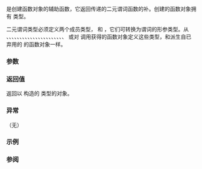 {{cpp/title|not2}}
{{cpp/utility/functional/navbar}}
{{dcl begin}}
{{dcl header|functional}}
{{dcl rev begin}}
{{dcl|until=c++14| 
template&lt; class Predicate &gt;
std::binary_negate&lt;Predicate&gt; not2( const Predicate&amp; pred );
}}
{{dcl|since=c++14|deprecated=c++17|removed=c++20|
template&lt; class Predicate &gt;
constexpr std::binary_negate&lt;Predicate&gt; not2( const Predicate&amp; pred );
}}
{{dcl rev end}}
{{dcl end}}

{{tt|not2}} 是创建函数对象的辅助函数，它返回传递的二元谓词函数的补。创建的函数对象拥有 {{c|std::binary_negate&lt;Predicate&gt;}} 类型。

二元谓词类型必须定义两个成员类型，{{tt|first_argument_type}} 和 {{tt|second_argument_type}}，它们可转换为谓词的形参类型。从 {{lc|std::owner_less}}、{{lc|std::ref}}、{{lc|std::cref}}、{{lc|std::plus}}、{{lc|std::minus}}、{{lc|std::multiplies}}、{{lc|std::divides}}、{{lc|std::modulus}}、{{lc|std::equal_to}}、{{lc|std::not_equal_to}}、{{lc|std::greater}}、{{lc|std::less}}、{{lc|std::greater_equal}}、{{lc|std::less_equal}}、{{lc|std::logical_not}}、{{lc|std::logical_or}}、{{lc|std::bit_and}}、{{lc|std::bit_or}}、{{lc|std::bit_xor}}、{{lc|std::mem_fn}}、{{lc|std::map::value_comp}}、{{lc|std::multimap::value_comp}}、{{lc|std::function}} 或对 {{lc|std::not2}} 调用获得的函数对象定义这些类型，和派生自已弃用的 {{lc|std::binary_function}} 的函数对象一样。

===参数===
{{par begin}}
{{par|pred|二元谓词}}
{{par end}}

===返回值===
{{tt|std::not2}} 返回以 {{c|pred}} 构造的 {{c|std::binary_negate&lt;Predicate&gt;}} 类型的对象。

===异常===
（无）

===示例===
{{example
|code=
#include &lt;algorithm&gt;
#include &lt;cstddef&gt;
#include &lt;functional&gt;
#include &lt;iostream&gt;
#include &lt;vector&gt;
 
struct old_same : std::binary_function&lt;int, int, bool&gt;
{
    bool operator()(int a, int b) const { return a == b; }
};
 
struct new_same
{
    bool operator()(int a, int b) const { return a == b; }
};

bool same_fn(int a, int b)
{
    return a == b;
}
 
int main()
{
    std::vector&lt;int&gt; v1{0, 1, 2};
    std::vector&lt;int&gt; v2{2, 1, 0};
    std::vector&lt;bool&gt; v3(v1.size());
 
    std::cout &lt;&lt; "取反 binary_function:\n";
    std::transform(v1.begin(), v1.end(), v2.begin(), v3.begin(),
                   std::not2(old_same()));
 
    std::cout &lt;&lt; std::boolalpha;
    for (std::size_t i = 0; i &lt; v1.size(); ++i)
        std::cout &lt;&lt; v1[i] &lt;&lt; ' ' &lt;&lt; v2[i] &lt;&lt; ' ' &lt;&lt; v3[i] &lt;&lt; '\n';
 
    std::cout &lt;&lt; "取反标准函数对象:\n";
    std::transform(v1.begin(), v1.end(), v2.begin(), v3.begin(),
                   std::not2(std::equal_to&lt;int&gt;()));
 
    for (std::size_t i = 0; i &lt; v1.size(); ++i)
        std::cout &lt;&lt; v1[i] &lt;&lt; ' ' &lt;&lt; v2[i] &lt;&lt; ' ' &lt;&lt; v3[i] &lt;&lt; '\n';
 
    std::cout &lt;&lt; "取反 std::function:\n";
    std::transform(v1.begin(), v1.end(), v2.begin(), v3.begin(),
                   std::not2(std::function&lt;bool(int, int)&gt;(new_same())));
 
    for (std::size_t i = 0; i &lt; v1.size(); ++i)
        std::cout &lt;&lt; v1[i] &lt;&lt; ' ' &lt;&lt; v2[i] &lt;&lt; ' ' &lt;&lt; v3[i] &lt;&lt; '\n';

    std::cout &lt;&lt; "取反 std::reference_wrapper:\n";
    std::transform(v1.begin(), v1.end(), v2.begin(), v3.begin(),
                   std::not2(std::ref(same_fn)));
 
    for (std::size_t i = 0; i &lt; v1.size(); ++i)
        std::cout &lt;&lt; v1[i] &lt;&lt; ' ' &lt;&lt; v2[i] &lt;&lt; ' ' &lt;&lt; v3[i] &lt;&lt; '\n';

}
|output=
取反 binary_function:
0 2 true
1 1 false
2 0 true
取反标准函数对象:
0 2 true
1 1 false
2 0 true
取反 std::function:
0 2 true
1 1 false
2 0 true
取反 std::reference_wrapper:
0 2 true
1 1 false
2 0 true
}}

===参阅===
{{dsc begin}}
{{dsc inc|cpp/utility/functional/dsc not_fn}}
{{dsc inc|cpp/utility/functional/dsc binary_negate}}
{{dsc inc|cpp/utility/functional/dsc function}}
{{dsc inc|cpp/utility/functional/dsc move_only_function}}
{{dsc inc|cpp/utility/functional/dsc not1}}
{{dsc inc|cpp/utility/functional/dsc ptr_fun}}
{{dsc inc|cpp/utility/functional/dsc binary_function}}
{{dsc end}}

{{langlinks|de|en|es|fr|it|ja|pt|ru}}